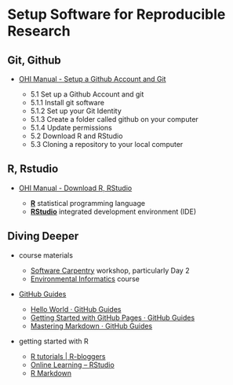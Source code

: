 # Setup Software for Reproducible Research {#setup}

## Git, Github

* [OHI Manual - Setup a Github Account and Git](http://ohi-science.org/manual/#set-up-a-github-account-and-git)
  
    + 5.1 Set up a Github Account and git
    + 5.1.1 Install git software
    + 5.1.2 Set up your Git Identity
    + 5.1.3 Create a folder called github on your computer
    + 5.1.4 Update permissions
    + 5.2 Download R and RStudio
    + 5.3 Cloning a repository to your local computer
        
## R, Rstudio

* [OHI Manual - Download R, RStudio](http://ohi-science.org/manual/#download-r-and-rstudio)

    - [**R**](https://cran.r-project.org/) statistical programming language
    - [**RStudio**](https://www.rstudio.com/products/rstudio/download2/) integrated development environment (IDE)


## Diving Deeper

- course materials

    * [Software Carpentry](http://remi-daigle.github.io/2016-04-15-UCSB/) workshop, particularly Day 2
    * [Environmental Informatics](http://ucsb-bren.github.io/env-info/) course


- [GitHub Guides](https://guides.github.com/)

    * [Hello World · GitHub Guides](https://guides.github.com/activities/hello-world/)
    * [Getting Started with GitHub Pages · GitHub Guides](https://guides.github.com/features/pages/)
    * [Mastering Markdown · GitHub Guides](https://guides.github.com/features/mastering-markdown/)

- getting started with R

    * [R tutorials | R-bloggers](http://www.r-bloggers.com/how-to-learn-r-2/)
    * [Online Learning – RStudio](https://www.rstudio.com/online-learning/)
    * [R Markdown](http://rmarkdown.rstudio.com/)
